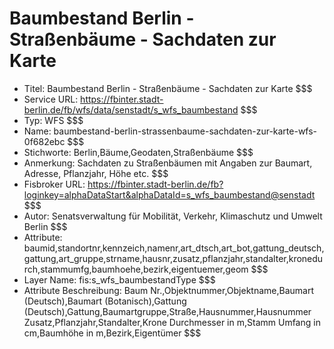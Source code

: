 # Baumbestand Berlin - Straßenbäume - Sachdaten zur Karte
- Titel: Baumbestand Berlin - Straßenbäume - Sachdaten zur Karte $$$
- Service URL: https://fbinter.stadt-berlin.de/fb/wfs/data/senstadt/s_wfs_baumbestand $$$
- Typ: WFS $$$
- Name: baumbestand-berlin-strassenbaume-sachdaten-zur-karte-wfs-0f682ebc $$$
- Stichworte: Berlin,Bäume,Geodaten,Straßenbäume $$$
- Anmerkung: Sachdaten zu Straßenbäumen mit Angaben zur Baumart, Adresse, Pflanzjahr, Höhe etc. $$$
- Fisbroker URL: https://fbinter.stadt-berlin.de/fb?loginkey=alphaDataStart&alphaDataId=s_wfs_baumbestand@senstadt $$$
- Autor: Senatsverwaltung für Mobilität, Verkehr, Klimaschutz und Umwelt Berlin $$$
- Attribute: baumid,standortnr,kennzeich,namenr,art_dtsch,art_bot,gattung_deutsch,gattung,art_gruppe,strname,hausnr,zusatz,pflanzjahr,standalter,kronedurch,stammumfg,baumhoehe,bezirk,eigentuemer,geom $$$
- Layer Name: fis:s_wfs_baumbestandType $$$
- Attribute Beschreibung: Baum Nr.,Objektnummer,Objektname,Baumart (Deutsch),Baumart (Botanisch),Gattung (Deutsch),Gattung,Baumartgruppe,Straße,Hausnummer,Hausnummer Zusatz,Pflanzjahr,Standalter,Krone Durchmesser in m,Stamm Umfang in cm,Baumhöhe in m,Bezirk,Eigentümer $$$
